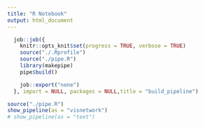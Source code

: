 ```yaml
---
title: "R Notebook"
output: html_document
---
```






```r
  job::job({
    knitr::opts_knit$set(progress = TRUE, verbose = TRUE)
    source("./.Rprofile")
    source("./pipe.R")
    library(makepipe)
    pipe$build()

    job::export("none")
  }, import = NULL, packages = NULL,title = "build_pipeline")


```


```r
source("./pipe.R")
show_pipeline(as = "visnetwork")
# show_pipeline(as = "text")

```

